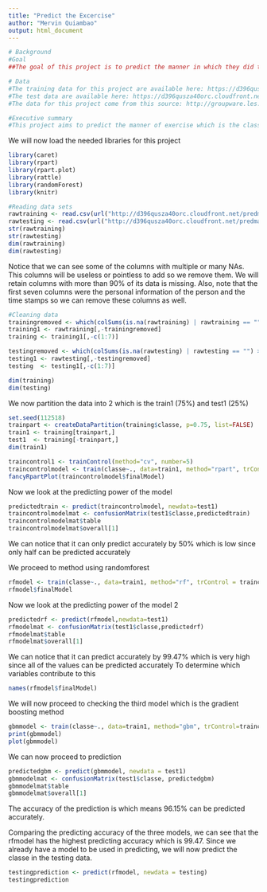 ---
title: "Predict the Excercise"
author: "Mervin Quiambao"
output: html_document
---
```{r}
# Background
#Goal
##The goal of this project is to predict the manner in which they did the exercise. This is the classe variable in the training set. #This project use any of the other variables to predict with. You should create a report describing how you built your model, how you used cross validation, what you think the expected out of sample error is, and why you made the choices you did. You will also use your prediction model to predict 20 different test cases.

# Data
#The training data for this project are available here: https://d396qusza40orc.cloudfront.net/predmachlearn/pml-training.csv. 
#The test data are available here: https://d396qusza40orc.cloudfront.net/predmachlearn/pml-testing.csv
#The data for this project come from this source: http://groupware.les.inf.puc-rio.br/har. 

```
```{r}
#Executive summary
#This project aims to predict the manner of exercise which is the classe variable in training data set. We made 3 models in which the best model is randomforest model. This model has a predicting accuracy of 99.47%. The randomforest model was used to predict the manner of exercise in the testing data set.
```

We will now load the needed libraries for this project

```{r}
library(caret)
library(rpart)
library(rpart.plot)
library(rattle)
library(randomForest)
library(knitr)
```

```{r}
#Reading data sets
rawtraining <- read.csv(url("http://d396qusza40orc.cloudfront.net/predmachlearn/pml-training.csv"), header = TRUE)
rawtesting <- read.csv(url("http://d396qusza40orc.cloudfront.net/predmachlearn/pml-testing.csv"), header = TRUE)
str(rawtraining)
str(rawtesting)
dim(rawtraining)
dim(rawtesting)
```

Notice that we can see some of the columns with multiple or many NAs. This columns will be useless or pointless to add so we remove them. We will retain columns with more than 90% of its data is missing. Also, note that the first seven columns were the personal information of the person and the time stamps so we can remove these columns as well.

```{r}
#Cleaning data
trainingremoved <- which(colSums(is.na(rawtraining) | rawtraining == "") > 0.9*dim(rawtraining)[1])
training1 <- rawtraining[,-trainingremoved]
training <- training1[,-c(1:7)]

testingremoved <- which(colSums(is.na(rawtesting) | rawtesting == "") > 0.9*dim(rawtesting)[1]) 
testing1 <- rawtesting[,-testingremoved]
testing  <- testing1[,-c(1:7)]

dim(training)
dim(testing)
```

We now partition the data into 2 which is the train1 (75%) and test1 (25%)
```{r}
set.seed(112518)
trainpart <- createDataPartition(training$classe, p=0.75, list=FALSE)
train1 <- training[trainpart,]
test1  <- training[-trainpart,]
dim(train1)
```


```{r}
traincontrol1 <- trainControl(method="cv", number=5)
traincontrolmodel <- train(classe~., data=train1, method="rpart", trControl = traincontrol1)
fancyRpartPlot(traincontrolmodel$finalModel)
```

Now we look at the predicting power of the model
```{r}
predictedtrain <- predict(traincontrolmodel, newdata=test1)
traincontrolmodelmat <- confusionMatrix(test1$classe,predictedtrain)
traincontrolmodelmat$table
traincontrolmodelmat$overall[1]
```
We can notice that it can only predict accurately by 50% which is low since only half can be predicted accurately

We proceed to method using randomforest
```{r}
rfmodel <- train(classe~., data=train1, method="rf", trControl = traincontrol1, verbose = FALSE)
rfmodel$finalModel
```

Now we look at the predicting power of the model 2
```{r}
predictedrf <- predict(rfmodel,newdata=test1)
rfmodelmat <- confusionMatrix(test1$classe,predictedrf)
rfmodelmat$table
rfmodelmat$overall[1]
```
We can notice that it can predict accurately by 99.47% which is very high since all of the values can be predicted accurately
To determine which variables contribute to this
```{r}
names(rfmodel$finalModel)
```

We will now proceed to checking the third model which is the gradient boosting method
```{r}
gbmmodel <- train(classe~., data=train1, method="gbm", trControl=traincontrol1, verbose=FALSE)
print(gbmmodel)
plot(gbmmodel)
```

We can now proceed to prediction
```{r}
predictedgbm <- predict(gbmmodel, newdata = test1)
gbmmodelmat <- confusionMatrix(test1$classe, predictedgbm)
gbmmodelmat$table
gbmmodelmat$overall[1]
```

The accuracy of the prediction is which means 96.15% can be predicted accurately.

Comparing the predicting accuracy of the three models, we can see that the rfmodel has the highest predicting accuracy which is 99.47. Since we already have a model to be used in predicting, we will now predict the classe in the testing data. 
```{r}
testingprediction <- predict(rfmodel, newdata = testing)
testingprediction
```